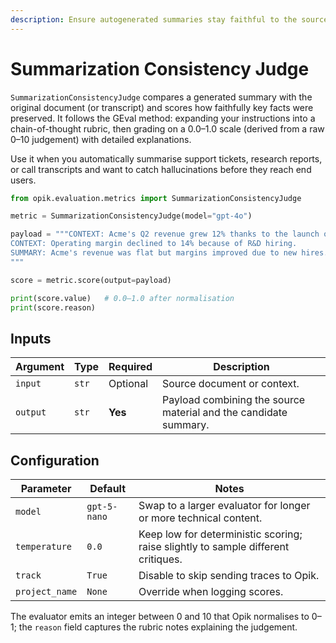 ```yaml
---
description: Ensure autogenerated summaries stay faithful to the source content
---
```


# Summarization Consistency Judge

`SummarizationConsistencyJudge` compares a generated summary with the original document (or transcript) and scores how faithfully key facts were preserved. It follows the GEval method: expanding your instructions into a chain-of-thought rubric, then grading on a 0.0–1.0 scale (derived from a raw 0–10 judgement) with detailed explanations.

Use it when you automatically summarise support tickets, research reports, or call transcripts and want to catch hallucinations before they reach end users.

```python title="Checking summary faithfulness"
from opik.evaluation.metrics import SummarizationConsistencyJudge

metric = SummarizationConsistencyJudge(model="gpt-4o")

payload = """CONTEXT: Acme's Q2 revenue grew 12% thanks to the launch of Product Vega.
CONTEXT: Operating margin declined to 14% because of R&D hiring.
SUMMARY: Acme's revenue was flat but margins improved due to new hires.
"""

score = metric.score(output=payload)

print(score.value)   # 0.0–1.0 after normalisation
print(score.reason)
```

## Inputs

| Argument | Type | Required | Description |
| --- | --- | --- | --- |
| `input` | `str` | Optional | Source document or context. |
| `output` | `str` | **Yes** | Payload combining the source material and the candidate summary. |

## Configuration

| Parameter | Default | Notes |
| --- | --- | --- |
| `model` | `gpt-5-nano` | Swap to a larger evaluator for longer or more technical content. |
| `temperature` | `0.0` | Keep low for deterministic scoring; raise slightly to sample different critiques. |
| `track` | `True` | Disable to skip sending traces to Opik. |
| `project_name` | `None` | Override when logging scores. |

The evaluator emits an integer between 0 and 10 that Opik normalises to 0–1; the `reason` field captures the rubric notes explaining the judgement.
